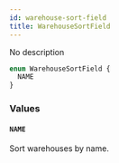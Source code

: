 ```yaml
---
id: warehouse-sort-field
title: WarehouseSortField
---
```



No description

```graphql
enum WarehouseSortField {
  NAME
}
```


### Values

#### `NAME` 

Sort warehouses by name.




